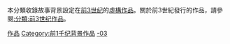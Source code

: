 本分類收錄故事背景設定在[[前3世纪|前3世纪]]的[[虛構作品|虛構作品]]。關於前3世紀發行的作品，請參閱[[:分類:前3世纪作品|:分類:前3世纪作品]]。
{{CatPair|公元前4世紀背景作品|前2世紀背景作品}}

[[Category:前3世纪|作品]]
[[Category:前1千纪背景作品|Category:前1千纪背景作品]]
[[Category:各世纪背景作品|-03]]